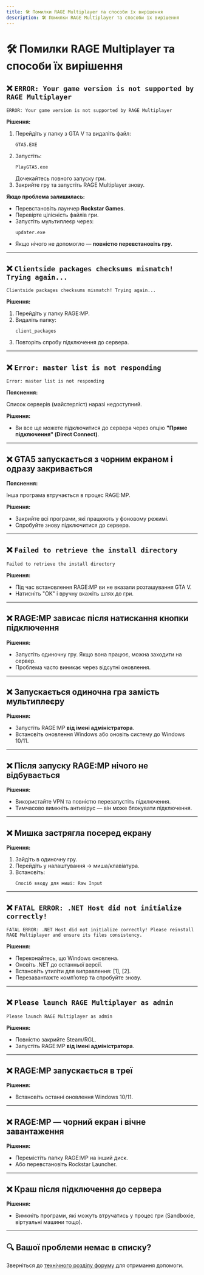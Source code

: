 ```yaml
---
title: 🛠️ Помилки RAGE Multiplayer та способи їх вирішення
description: 🛠️ Помилки RAGE Multiplayer та способи їх вирішення
---
```



# 🛠️ Помилки RAGE Multiplayer та способи їх вирішення

## ❌ `ERROR: Your game version is not supported by RAGE Multiplayer`

```text
ERROR: Your game version is not supported by RAGE Multiplayer
```

**Рішення:**

1. Перейдіть у папку з GTA V та видаліть файл:
   ```text
   GTA5.EXE
   ```
2. Запустіть:
   ```text
   PlayGTA5.exe
   ```
   Дочекайтесь повного запуску гри.
3. Закрийте гру та запустіть RAGE Multiplayer знову.

**Якщо проблема залишилась:**

- Перевстановіть лаунчер **Rockstar Games**.
- Перевірте цілісність файлів гри.
- Запустіть мультиплеєр через:
  ```text
  updater.exe
  ```
- Якщо нічого не допомогло — **повністю перевстановіть гру**.

---

## ❌ `Clientside packages checksums mismatch! Trying again...`

```text
Clientside packages checksums mismatch! Trying again...
```

**Рішення:**

1. Перейдіть у папку RAGE:MP.
2. Видаліть папку:
   ```text
   client_packages
   ```
3. Повторіть спробу підключення до сервера.

---

## ❌ `Error: master list is not responding`

```text
Error: master list is not responding
```

**Пояснення:**

Список серверів (майстерліст) наразі недоступний.

**Рішення:**

- Ви все ще можете підключитися до сервера через опцію **"Пряме підключення" (Direct Connect)**.

---

## ❌ GTA5 запускається з чорним екраном і одразу закривається

**Пояснення:**

Інша програма втручається в процес RAGE:MP.

**Рішення:**

- Закрийте всі програми, які працюють у фоновому режимі.
- Спробуйте знову підключитися до сервера.

---

## ❌ `Failed to retrieve the install directory`

```text
Failed to retrieve the install directory
```

**Рішення:**

- Під час встановлення RAGE:MP ви не вказали розташування GTA V.
- Натисніть "OK" і вручну вкажіть шлях до гри.

---

## ❌ RAGE:MP зависає після натискання кнопки підключення

**Рішення:**

- Запустіть одиночну гру. Якщо вона працює, можна заходити на сервер.
- Проблема часто виникає через відсутні оновлення.

---

## ❌ Запускається одиночна гра замість мультиплеєру

**Рішення:**

- Запустіть RAGE:MP **від імені адміністратора**.
- Встановіть оновлення Windows або оновіть систему до Windows 10/11.

---

## ❌ Після запуску RAGE:MP нічого не відбувається

**Рішення:**

- Використайте VPN та повністю перезапустіть підключення.
- Тимчасово вимкніть антивірус — він може блокувати підключення.

---

## ❌ Мишка застрягла посеред екрану

**Рішення:**

1. Зайдіть в одиночну гру.
2. Перейдіть у налаштування → миша/клавіатура.
3. Встановіть:
   ```text
   Спосіб вводу для миші: Raw Input
   ```

---

## ❌ `FATAL ERROR: .NET Host did not initialize correctly!`

```text
FATAL ERROR: .NET Host did not initialize correctly! Please reinstall RAGE Multiplayer and ensure its files consistency.
```

**Рішення:**

- Переконайтесь, що Windows оновлена.
- Оновіть .NET до останньої версії.
- Встановіть утиліти для виправлення: [1], [2].
- Перезавантажте комп’ютер та спробуйте знову.

---

## ❌ `Please launch RAGE Multiplayer as admin`

```text
Please launch RAGE Multiplayer as admin
```

**Рішення:**

- Повністю закрийте Steam/RGL.
- Запустіть RAGE:MP **від імені адміністратора**.

---

## ❌ RAGE:MP запускається в треї

**Рішення:**

- Встановіть останні оновлення Windows 10/11.

---

## ❌ RAGE:MP — чорний екран і вічне завантаження

**Рішення:**

- Перемістіть папку RAGE:MP на інший диск.
- Або перевстановіть Rockstar Launcher.

---

## ❌ Краш після підключення до сервера

**Рішення:**

- Вимкніть програми, які можуть втручатись у процес гри (Sandboxie, віртуальні машини тощо).

---

## 🔍 Вашої проблеми немає в списку?

Зверніться до [технічного розділу форуму](https://rage.mp/forums/) для отримання допомоги.
